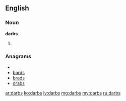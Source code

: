 ==English==

===Noun===
'''darbs'''

# {{plural of|[[darb]]}}

===Anagrams===
* {{alphagram|abdrs}}
* [[bards#English|bards]]
* [[brads#English|brads]]
* [[drabs#English|drabs]]

[[ar:darbs]]
[[ko:darbs]]
[[lv:darbs]]
[[mg:darbs]]
[[my:darbs]]
[[ru:darbs]]